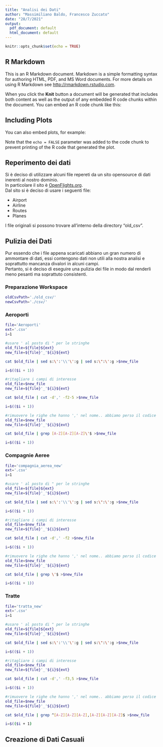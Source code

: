 ```yaml
---
title: "Analisi dei Dati"
author: "Massimiliano Baldo, Francesco Zuccato"
date: "28/7/2021"
output:
  pdf_document: default
  html_document: default
---
```


```r
knitr::opts_chunk$set(echo = TRUE)
```

## R Markdown

This is an R Markdown document. Markdown is a simple formatting syntax for authoring HTML, PDF, and MS Word documents. For more details on using R Markdown see <http://rmarkdown.rstudio.com>.

When you click the **Knit** button a document will be generated that includes both content as well as the output of any embedded R code chunks within the document. You can embed an R code chunk like this:

## Including Plots

You can also embed plots, for example:

Note that the `echo = FALSE` parameter was added to the code chunk to prevent printing of the R code that generated the plot.

## Reperimento dei dati
Si è deciso di utilizzare alcuni file repereti da un sito opensource di dati inerenti al nostro dominio.  
In particolare il sito è [OpenFlights.org](https://openflights.org/).  
Dal sito si è deciso di usare i seguenti file:

* Airport
* Airline
* Routes
* Planes

I file originali si possono trovare all'interno della directory "old_csv".

## Pulizia dei Dati
Pur essendo che i file appena scaricati abbiano un gran numero di ammontare di dati, 
essi contengono dati non utili alla nostra analisi e soprattutto mancanza divalori in alcuni campi.  
Pertanto, si è deciso di eseguire una pulizia dei file in modo dal renderli meno pesanti ma soprattuto
consistenti.

### Preparazione Workspace
```bash
oldCsvPath='./old_csv/'
newCsvPath='./csv/'
```

### Aeroporti
```bash
file='Aeroporti'
ext='.csv'
i=1

#usare ' al posto di " per le stringhe
old_file=${file}${ext}
new_file=${file}'_'${i}${ext}

cat $old_file | sed s:\':'\\'\':g | sed s:\":\':g >$new_file

i=$(($i + 1))

#ritagliare i campi di interesse
old_file=$new_file
new_file=${file}'_'${i}${ext}

cat $old_file | cut -d',' -f2-5 >$new_file

i=$(($i + 1))

#rimuovere le righe che hanno ',' nel nome.. abbiamo perso il codice
old_file=$new_file
new_file=${file}'_'${i}${ext}

cat $old_file | grep [A-Z][A-Z][A-Z]\'$ >$new_file

i=$(($i + 1))
```

### Compagnie Aeree
```bash
file='compagnia_aerea_new'
ext='.csv'
i=1

#usare ' al posto di " per le stringhe
old_file=${file}${ext}
new_file=${file}'_'${i}${ext}

cat $old_file | sed s:\':'\\'\':g | sed s:\":\':g >$new_file

i=$(($i + 1))

#ritagliare i campi di interesse
old_file=$new_file
new_file=${file}'_'${i}${ext}

cat $old_file | cut -d',' -f2 >$new_file

i=$(($i + 1))

#rimuovere le righe che hanno ',' nel nome.. abbiamo perso il codice
old_file=$new_file
new_file=${file}'_'${i}${ext}

cat $old_file | grep \'$ >$new_file

i=$(($i + 1))
```

### Tratte
```bash
file='tratta_new'
ext='.csv'
i=1

#usare ' al posto di " per le stringhe
old_file=${file}${ext}
new_file=${file}'_'${i}${ext}

cat $old_file | sed s:\':'\\'\':g | sed s:\":\':g >$new_file

i=$(($i + 1))

#ritagliare i campi di interesse
old_file=$new_file
new_file=${file}'_'${i}${ext}

cat $old_file | cut -d',' -f3,5 >$new_file

i=$(($i + 1))

#rimuovere le righe che hanno ',' nel nome.. abbiamo perso il codice
old_file=$new_file
new_file=${file}'_'${i}${ext}

cat $old_file | grep ^[A-Z][A-Z][A-Z],[A-Z][A-Z][A-Z]$ >$new_file

i=$(($i + 1)
```


## Creazione di Dati Casuali
















